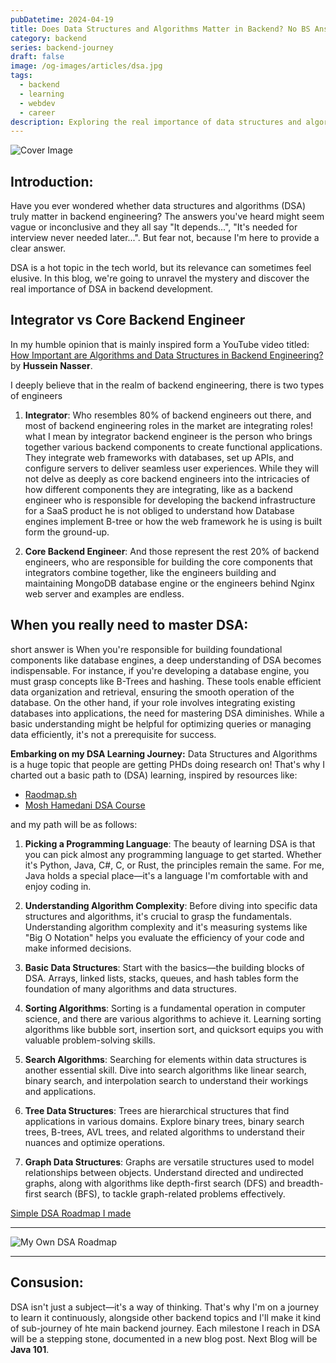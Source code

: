 ```yaml
---
pubDatetime: 2024-04-19
title: Does Data Structures and Algorithms Matter in Backend? No BS Answer!
category: backend
series: backend-journey
draft: false
image: /og-images/articles/dsa.jpg
tags:
  - backend
  - learning
  - webdev
  - career
description: Exploring the real importance of data structures and algorithms in backend engineering—beyond just interviews.
---
```


![Cover Image](/og-images/articles/dsa.jpg)

## Introduction: 
Have you ever wondered whether data structures and algorithms (DSA) truly matter in backend engineering? The answers you've heard might seem vague or inconclusive and they all say "It depends...", "It's needed for interview never needed later...". But fear not, because I'm here to provide a clear answer.

DSA is a hot topic in the tech world, but its relevance can sometimes feel elusive. In this blog, we're going to unravel the mystery and discover the real importance of DSA in backend development.

## Integrator vs Core Backend Engineer

In my humble opinion that is mainly inspired form a YouTube video titled: [How Important are Algorithms and Data Structures in Backend Engineering?](https://www.youtube.com/watch?v=pG_twkFN6iE&t=17s&pp=ygUcZG8gdSBuZWVkIGRzYSBodXNzZWluIG5hc3Nlcg%3D%3D) by **Hussein Nasser**.

I deeply believe that in the realm of backend engineering, there is two types of engineers

1. **Integrator**: Who resembles 80% of backend engineers out there, and most of backend engineering roles in the market are integrating roles! what I mean by integrator backend engineer is the person who brings together various backend components to create functional applications. They integrate web frameworks with databases, set up APIs, and configure servers to deliver seamless user experiences. While they will not delve as deeply as core backend engineers into the intricacies of how different components they are integrating, like as a backend engineer who is responsible for developing the backend infrastructure for a SaaS product he is not obliged to understand how Database engines implement B-tree or how the web framework he is using is built form the ground-up.

2. **Core Backend Engineer**: And those represent the rest 20% of backend engineers, who are responsible for building the core components that integrators combine together, like the engineers building and maintaining MongoDB database engine or the engineers behind Nginx web server and examples are endless.


## When you really need to master DSA:

short answer is When you're responsible for building foundational components like database engines, a deep understanding of DSA becomes indispensable. 
For instance, if you're developing a database engine, you must grasp concepts like B-Trees and hashing. These tools enable efficient data organization and retrieval, ensuring the smooth operation of the database.
On the other hand, if your role involves integrating existing databases into applications, the need for mastering DSA diminishes. While a basic understanding might be helpful for optimizing queries or managing data efficiently, it's not a prerequisite for success.

**Embarking on my DSA Learning Journey:**
Data Structures and Algorithms is a huge topic that people are getting PHDs doing research on! That's why I charted out a basic path to (DSA) learning, inspired by resources like:
- [Raodmap.sh](https://roadmap.sh/datastructures-and-algorithms)
- [Mosh Hamedani DSA Course](https://codewithmosh.com/p/data-structures-algorithms)

and my path will be as follows:

1. **Picking a Programming Language**: The beauty of learning DSA is that you can pick almost any programming language to get started. Whether it's Python, Java, C#, C, or Rust, the principles remain the same. For me, Java holds a special place—it's a language I'm comfortable with and enjoy coding in.

2. **Understanding Algorithm Complexity**: Before diving into specific data structures and algorithms, it's crucial to grasp the fundamentals. Understanding algorithm complexity and it's measuring systems like "Big O Notation" helps you evaluate the efficiency of your code and make informed decisions.

3. **Basic Data Structures**: Start with the basics—the building blocks of DSA. Arrays, linked lists, stacks, queues, and hash tables form the foundation of many algorithms and data structures.

4. **Sorting Algorithms**: Sorting is a fundamental operation in computer science, and there are various algorithms to achieve it. Learning sorting algorithms like bubble sort, insertion sort, and quicksort equips you with valuable problem-solving skills.

5. **Search Algorithms**: Searching for elements within data structures is another essential skill. Dive into search algorithms like linear search, binary search, and interpolation search to understand their workings and applications.

6. **Tree Data Structures**: Trees are hierarchical structures that find applications in various domains. Explore binary trees, binary search trees, B-trees, AVL trees, and related algorithms to understand their nuances and optimize operations.

7. **Graph Data Structures**: Graphs are versatile structures used to model relationships between objects. Understand directed and undirected graphs, along with algorithms like depth-first search (DFS) and breadth-first search (BFS), to tackle graph-related problems effectively.

[Simple DSA Roadmap I made](https://roadmap.sh/r?id=66229e9380911d3b695736f2)

---

![My Own DSA Roadmap](https://dev-to-uploads.s3.amazonaws.com/uploads/articles/fd4t32phrvwcjy4f8wov.png)

---

## Consusion: 

DSA isn't just a subject—it's a way of thinking. That's why I'm on a journey to learn it continuously, alongside other backend topics and I'll make it kind of sub-journey of hte  main backend journey. Each milestone I reach in DSA will be a stepping stone, documented in a new blog post. Next Blog will be **Java 101**.